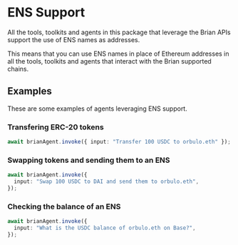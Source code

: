 # ENS Support

All the tools, toolkits and agents in this package that leverage the Brian APIs support the use of ENS names as addresses.

This means that you can use ENS names in place of Ethereum addresses in all the tools, toolkits and agents that interact with the Brian supported chains.

## Examples

These are some examples of agents leveraging ENS support.

### Transfering ERC-20 tokens

```typescript
await brianAgent.invoke({ input: "Transfer 100 USDC to orbulo.eth" });
```

### Swapping tokens and sending them to an ENS

```typescript
await brianAgent.invoke({
  input: "Swap 100 USDC to DAI and send them to orbulo.eth",
});
```

### Checking the balance of an ENS

```typescript
await brianAgent.invoke({
  input: "What is the USDC balance of orbulo.eth on Base?",
});
```
